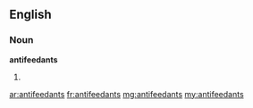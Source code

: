 ==English==

===Noun===
'''antifeedants'''

# {{plural of|[[antifeedant]]}}

[[ar:antifeedants]]
[[fr:antifeedants]]
[[mg:antifeedants]]
[[my:antifeedants]]